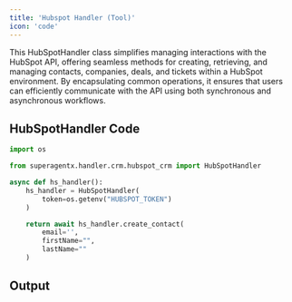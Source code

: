 ```yaml
---
title: 'Hubspot Handler (Tool)'
icon: 'code'
---
```


This HubSpotHandler class simplifies managing interactions with the HubSpot API, offering seamless methods for
creating, retrieving, and managing contacts, companies, deals, and tickets within a HubSpot environment. By
encapsulating common operations, it ensures that users can efficiently communicate with the API using both
synchronous and asynchronous workflows.

## HubSpotHandler Code

```python hubspot_handler_test.py
import os

from superagentx.handler.crm.hubspot_crm import HubSpotHandler

async def hs_handler():
    hs_handler = HubSpotHandler(
        token=os.getenv("HUBSPOT_TOKEN")
    )

    return await hs_handler.create_contact(
        email='',
        firstName="",
        lastName=""
    )
```
## Output
```python hs handler

```
